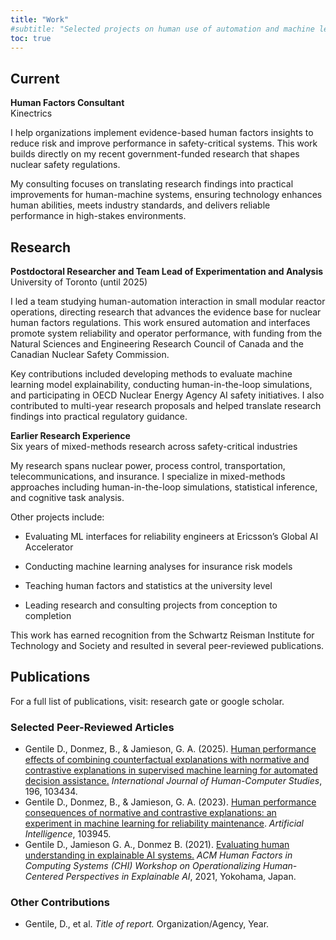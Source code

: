 ```yaml
---
title: "Work"
#subtitle: "Selected projects on human use of automation and machine learning systems in digital work environments."
toc: true
---
```


## Current

**Human Factors Consultant**\
Kinectrics

I help organizations implement evidence-based human factors insights to reduce risk and improve performance in safety-critical systems. This work builds directly on my recent government-funded research that shapes nuclear safety regulations.

My consulting focuses on translating research findings into practical improvements for human-machine systems, ensuring technology enhances human abilities, meets industry standards, and delivers reliable performance in high-stakes environments.

## Research

**Postdoctoral Researcher and Team Lead of Experimentation and Analysis**\
University of Toronto (until 2025)

I led a team studying human-automation interaction in small modular reactor operations, directing research that advances the evidence base for nuclear human factors regulations. This work ensured automation and interfaces promote system reliability and operator performance, with funding from the Natural Sciences and Engineering Research Council of Canada and the Canadian Nuclear Safety Commission.

Key contributions included developing methods to evaluate machine learning model explainability, conducting human-in-the-loop simulations, and participating in OECD Nuclear Energy Agency AI safety initiatives. I also contributed to multi-year research proposals and helped translate research findings into practical regulatory guidance.

**Earlier Research Experience**\
Six years of mixed-methods research across safety-critical industries

My research spans nuclear power, process control, transportation, telecommunications, and insurance. I specialize in mixed-methods approaches including human-in-the-loop simulations, statistical inference, and cognitive task analysis.

Other projects include:

-   Evaluating ML interfaces for reliability engineers at Ericsson's Global AI Accelerator

-   Conducting machine learning analyses for insurance risk models

-   Teaching human factors and statistics at the university level

-   Leading research and consulting projects from conception to completion

This work has earned recognition from the Schwartz Reisman Institute for Technology and Society and resulted in several peer-reviewed publications.

## Publications

For a full list of publications, visit: research gate or google scholar.

### Selected Peer-Reviewed Articles

-   Gentile D., Donmez, B., & Jamieson, G. A. (2025). [Human performance effects of combining counterfactual explanations with normative and contrastive explanations in supervised machine learning for automated decision assistance.](https://www.sciencedirect.com/science/article/pii/S1071581924002179) *International Journal of Human-Computer Studies*, 196, 103434.\
-   Gentile D., Donmez, B., & Jamieson, G. A. (2023). [Human performance consequences of normative and contrastive explanations: an experiment in machine learning for reliability maintenance](https://www.sciencedirect.com/science/article/pii/S0004370223000917). *Artificial Intelligence*, 103945.\
-   Gentile D., Jamieson G. A., Donmez B. (2021). [Evaluating human understanding in explainable AI systems.](https://hfast.mie.utoronto.ca/wp-content/uploads/HCXAI2021_paper_25.pdf) *ACM Human Factors in Computing Systems (CHI) Workshop on Operationalizing Human-Centered Perspectives in Explainable AI*, 2021, Yokohama, Japan.

### Other Contributions

-   Gentile, D., et al. *Title of report.* Organization/Agency, Year.
